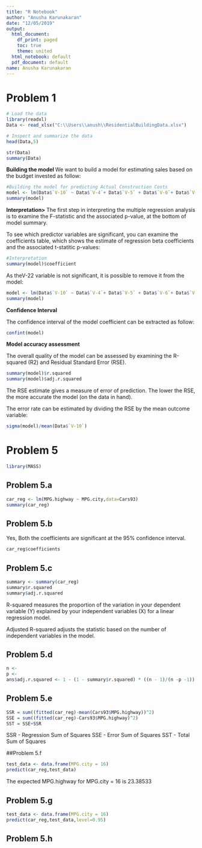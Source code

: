 ---
title: "R Notebook"
author: "Anusha Karunakaran"
date: "12/05/2019"
output:
  html_document:
    df_print: paged
    toc: true
    theme: united
  html_notebook: default
  pdf_document: default
name: Anusha Karunakaran
---


# Problem 1

```{r}
# Load the data
library(readxl)
Data <- read_xlsx("C:\\Users\\anush\\ResidentialBuildingData.xlsx") 

# Inspect and summarize the data
head(Data,5)

str(Data)
summary(Data)
```

<b> Building the model </b>
We want to build a model for estimating sales based on the budget invested as follow:

```{r}
#Building the model for predicting Actual Construction Costs
model <- lm(Data$`V-10` ~ Data$`V-4`+ Data$`V-5` + Data$`V-6`+ Data$`V-21`+ Data$`V-22` )
summary(model)
```

<b> Interpretation> </b>
The first step in interpreting the multiple regression analysis is to examine the F-statistic and the associated p-value, at the bottom of model summary.

To see which predictor variables are significant, you can examine the coefficients table, which shows the estimate of regression beta coefficients and the associated t-statitic p-values:

```{r}
#Interpretation
summary(model)$coefficient
```


As theV-22 variable is not significant, it is possible to remove it from the model:

```{r}
model <- lm(Data$`V-10` ~ Data$`V-4`+ Data$`V-5` + Data$`V-6`+ Data$`V-21` )
summary(model)
```


<b> Confidence Interval </b>

The confidence interval of the model coefficient can be extracted as follow:
```{r}
confint(model)
```

<b> Model accuracy assessment </b> 

The overall quality of the model can be assessed by examining the R-squared (R2) and Residual Standard Error (RSE).
```{r}
summary(model)$r.squared
summary(model)$adj.r.squared
```

The RSE estimate gives a measure of error of prediction. The lower the RSE, the more accurate the model (on the data in hand).

The error rate can be estimated by dividing the RSE by the mean outcome variable:
```{r}
sigma(model)/mean(Data$`V-10`)
```

# Problem 5


```{r}
library(MASS)
```

## Problem 5.a 

```{r}
car_reg <- lm(MPG.highway ~ MPG.city,data=Cars93)
summary(car_reg)
```

## Problem 5.b 

Yes, Both the coefficients are significant at the 95% confidence interval.

```{r}
car_reg$coefficients
```



## Problem 5.c 

```{r}
summary <- summary(car_reg)
summary$r.squared
summary$adj.r.squared
```


R-squared measures the proportion of the variation in your dependent variable (Y) explained by your independent variables (X) for a linear regression model. 

Adjusted R-squared adjusts the statistic based on the number of independent variables in the model.


## Problem 5.d 

```{r}
n <- 
p <- 
ans$adj.r.squared <- 1 - (1 - summary$r.squared) * ((n - 1)/(n -p -1))
```

## Problem 5.e 

```{r}
SSR = sum((fitted(car_reg)-mean(Cars93$MPG.highway))^2)
SSE = sum((fitted(car_reg)-Cars93$MPG.highway)^2)
SST = SSE+SSR
```

SSR - Regression Sum of Squares
SSE - Error Sum of Squares
SST - Total Sum of Squares


##Problem 5.f

```{r}
test_data <- data.frame(MPG.city = 16)
predict(car_reg,test_data)
```

The expected MPG.highway for MPG.city = 16 is 23.38533

## Problem 5.g

```{r}
test_data <- data.frame(MPG.city = 16)
predict(car_reg,test_data,level=0.95)
```

## Problem 5.h

```{r}

```




